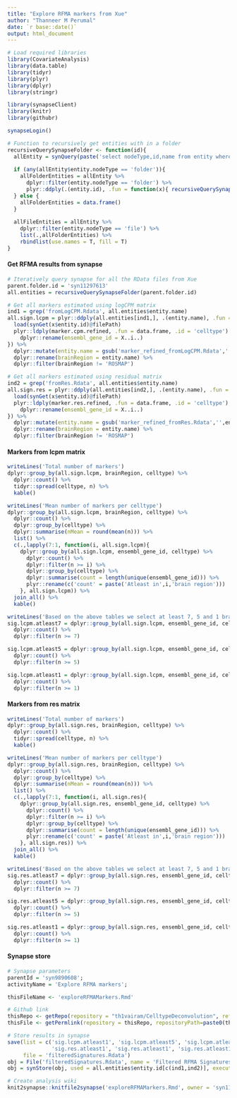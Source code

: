```yaml
---
title: "Explore RFMA markers from Xue"
author: "Thanneer M Perumal"
date: `r base::date()`
output: html_document
---
```

```r
# Load required libraries
library(CovariateAnalysis)
library(data.table)
library(tidyr)
library(plyr)
library(dplyr)
library(stringr)

library(synapseClient)
library(knitr)
library(githubr)

synapseLogin()
```

```r
# Function to recursively get entities with in a folder
recursiveQuerySynapseFolder <- function(id){
  allEntity = synQuery(paste('select nodeType,id,name from entity where parentId == "',id,'"'))
  
  if (any(allEntity$entity.nodeType == 'folder')){
    allFolderEntities = allEntity %>%
      dplyr::filter(entity.nodeType == 'folder') %>%
      plyr::ddply(.(entity.id), .fun = function(x){ recursiveQuerySynapseFolder(x$entity.id)})
  } else {
    allFolderEntities = data.frame()
  }
  
  allFileEntities = allEntity %>%
    dplyr::filter(entity.nodeType == 'file') %>%
    list(.,allFolderEntities) %>%
    rbindlist(use.names = T, fill = T)
}

```

#### Get RFMA results from synapse
```r
# Iteratively query synapse for all the RData files from Xue
parent.folder.id = 'syn11297613'
all.entities = recursiveQuerySynapseFolder(parent.folder.id)

# Get all markers estimated using logCPM matrix
ind1 = grep('fromLogCPM.Rdata', all.entities$entity.name)
all.sign.lcpm = plyr::ddply(all.entities[ind1,], .(entity.name), .fun = function(x){
  load(synGet(x$entity.id)@filePath)
  plyr::ldply(marker.cpm.refined, .fun = data.frame, .id = 'celltype') %>%
    dplyr::rename(ensembl_gene_id = X..i..)
}) %>%
  dplyr::mutate(entity.name = gsub('marker_refined_fromLogCPM.Rdata','',entity.name)) %>%
  dplyr::rename(brainRegion = entity.name) %>%
  dplyr::filter(brainRegion != 'ROSMAP')

# Get all markers estimated using residual matrix
ind2 = grep('fromRes.Rdata', all.entities$entity.name)
all.sign.res = plyr::ddply(all.entities[ind2,], .(entity.name), .fun = function(x){
  load(synGet(x$entity.id)@filePath)
  plyr::ldply(marker.res.refined, .fun = data.frame, .id = 'celltype') %>%
    dplyr::rename(ensembl_gene_id = X..i..)
}) %>%
  dplyr::mutate(entity.name = gsub('marker_refined_fromRes.Rdata','',entity.name)) %>%
  dplyr::rename(brainRegion = entity.name) %>%
  dplyr::filter(brainRegion != 'ROSMAP')
```

#### Markers from lcpm matrix
```r
writeLines('Total number of markers')
dplyr::group_by(all.sign.lcpm, brainRegion, celltype) %>% 
  dplyr::count() %>% 
  tidyr::spread(celltype, n) %>%
  kable()

writeLines('Mean number of markers per celltype')
dplyr::group_by(all.sign.lcpm, brainRegion, celltype) %>% 
  dplyr::count() %>%
  dplyr::group_by(celltype) %>% 
  dplyr::summarise(nMean = round(mean(n))) %>%
  list() %>%
  c(.,lapply(7:1, function(i, all.sign.lcpm){
    dplyr::group_by(all.sign.lcpm, ensembl_gene_id, celltype) %>% 
      dplyr::count() %>% 
      dplyr::filter(n >= i) %>%
      dplyr::group_by(celltype) %>% 
      dplyr::summarise(count = length(unique(ensembl_gene_id))) %>%
      plyr::rename(c('count' = paste('Atleast in',i,'brain region')))
    }, all.sign.lcpm)) %>%
  join_all() %>%
  kable()

writeLines('Based on the above tables we select at least 7, 5 and 1 brain region gene sets for further analysis')
sig.lcpm.atleast7 = dplyr::group_by(all.sign.lcpm, ensembl_gene_id, celltype) %>% 
  dplyr::count() %>% 
  dplyr::filter(n >= 7)

sig.lcpm.atleast5 = dplyr::group_by(all.sign.lcpm, ensembl_gene_id, celltype) %>% 
  dplyr::count() %>% 
  dplyr::filter(n >= 5)

sig.lcpm.atleast1 = dplyr::group_by(all.sign.lcpm, ensembl_gene_id, celltype) %>% 
  dplyr::count() %>% 
  dplyr::filter(n >= 1)
```
#### Markers from res matrix
```r
writeLines('Total number of markers')
dplyr::group_by(all.sign.res, brainRegion, celltype) %>% 
  dplyr::count() %>% 
  tidyr::spread(celltype, n) %>%
  kable()

writeLines('Mean number of markers per celltype')
dplyr::group_by(all.sign.res, brainRegion, celltype) %>% 
  dplyr::count() %>%
  dplyr::group_by(celltype) %>% 
  dplyr::summarise(nMean = round(mean(n))) %>%
  list() %>%
  c(.,lapply(7:1, function(i, all.sign.res){
    dplyr::group_by(all.sign.res, ensembl_gene_id, celltype) %>% 
      dplyr::count() %>% 
      dplyr::filter(n >= i) %>%
      dplyr::group_by(celltype) %>% 
      dplyr::summarise(count = length(unique(ensembl_gene_id))) %>%
      plyr::rename(c('count' = paste('Atleast in',i,'brain region')))
    }, all.sign.res)) %>%
  join_all() %>%
  kable()

writeLines('Based on the above tables we select at least 7, 5 and 1 brain region gene sets for further analysis')
sig.res.atleast7 = dplyr::group_by(all.sign.res, ensembl_gene_id, celltype) %>% 
  dplyr::count() %>% 
  dplyr::filter(n >= 7)

sig.res.atleast5 = dplyr::group_by(all.sign.res, ensembl_gene_id, celltype) %>% 
  dplyr::count() %>% 
  dplyr::filter(n >= 5)

sig.res.atleast1 = dplyr::group_by(all.sign.res, ensembl_gene_id, celltype) %>% 
  dplyr::count() %>% 
  dplyr::filter(n >= 1)
```
#### Synapse store
```r
# Synapse parameters
parentId = 'syn9890608';
activityName = 'Explore RFMA markers';

thisFileName <- 'exploreRFMAMarkers.Rmd'

# Github link
thisRepo <- getRepo(repository = "th1vairam/CelltypeDeconvolution", ref="branch", refName='curateRfmaMarkers')
thisFile <- getPermlink(repository = thisRepo, repositoryPath=paste0(thisFileName))

# Store results in synapse
save(list = c('sig.lcpm.atleast1', 'sig.lcpm.atleast5', 'sig.lcpm.atleast7',
              'sig.res.atleast1', 'sig.res.atleast1', 'sig.res.atleast1'),
     file = 'filteredSignatures.Rdata')
obj = File('filteredSignatures.Rdata', name = 'Filtered RFMA Signatures', parentId = parentId)
obj = synStore(obj, used = all.entities$entity.id[c(ind1,ind2)], executed = thisFile, activityName = activityName)
```
```r
# Create analysis wiki
knit2synapse::knitfile2synapse('exploreRFMAMarkers.Rmd', owner = 'syn11308571')
```
